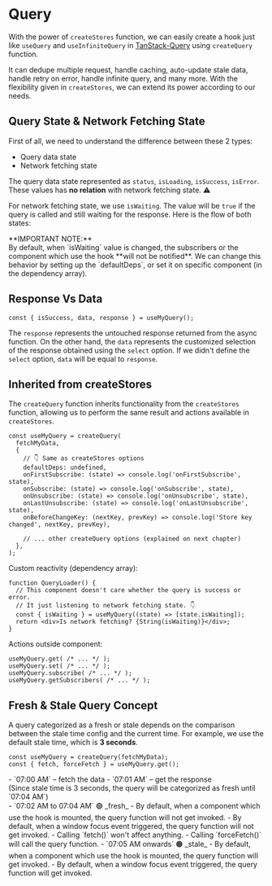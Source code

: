 

# Query

With the power of `createStores` function, we can easily create a hook just like `useQuery` and `useInfiniteQuery` in [TanStack-Query](https://tanstack.com/query) using `createQuery` function.

It can dedupe multiple request, handle caching, auto-update stale data, handle retry on error, handle infinite query, and many more.
With the flexibility given in `createStores`, we can extend its power according to our needs.

## Query State & Network Fetching State

First of all, we need to understand the difference between these 2 types:

- Query data state
- Network fetching state

The query data state represented as `status`, `isLoading`, `isSuccess`, `isError`.
These values has **no relation** with network fetching state. ⚠️

For network fetching state, we use `isWaiting`.
The value will be `true` if the query is called and still waiting for the response.
Here is the flow of both states:

<QueryStateFlow />

<Callout emoji="💡">
**IMPORTANT NOTE:**<br/>
By default, when `isWaiting` value is changed, the subscribers or the component which use the hook **will not be notified**.
We can change this behavior by setting up the `defaultDeps`, or set it on specific component (in the dependency array).
</Callout>

## Response Vs Data

```tsx
const { isSuccess, data, response } = useMyQuery();
```

The `response` represents the untouched response returned from the async function.
On the other hand, the `data` represents the customized selection of the response obtained using the `select` option.
If we didn't define the `select` option, `data` will be equal to `response`.

## Inherited from createStores

The `createQuery` function inherits functionality from the `createStores` function, allowing us to perform the same result and actions available in `createStores`.

```tsx
const useMyQuery = createQuery(
  fetchMyData,
  {
    // 👇 Same as createStores options
    defaultDeps: undefined,
    onFirstSubscribe: (state) => console.log('onFirstSubscribe', state),
    onSubscribe: (state) => console.log('onSubscribe', state),
    onUnsubscribe: (state) => console.log('onUnsubscribe', state),
    onLastUnsubscribe: (state) => console.log('onLastUnsubscribe', state),
    onBeforeChangeKey: (nextKey, prevKey) => console.log('Store key changed', nextKey, prevKey),

    // ... other createQuery options (explained on next chapter)
  },
);
```

Custom reactivity (dependency array):

```tsx
function QueryLoader() {
  // This component doesn't care whether the query is success or error.
  // It just listening to network fetching state. 👇
  const { isWaiting } = useMyQuery((state) => [state.isWaiting]);
  return <div>Is network fetching? {String(isWaiting)}</div>;
}
```

Actions outside component:

```tsx
useMyQuery.get( /* ... */ );
useMyQuery.set( /* ... */ );
useMyQuery.subscribe( /* ... */ );
useMyQuery.getSubscribers( /* ... */ );
```

## Fresh & Stale Query Concept

A query categorized as a fresh or stale depends on the comparison between the stale time config and the current time.
For example, we use the default stale time, which is **3 seconds**.

```tsx
const useMyQuery = createQuery(fetchMyData);
const { fetch, forceFetch } = useMyQuery.get();
```

<section className="[&>ul>li]:my-5 [&>ul_ul>li]:list-[square]">
- `07:00 AM` – fetch the data
- `07:01 AM` – get the response
  <div className="pt-2 text-sm">(Since stale time is 3 seconds, the query will be categorized as fresh until `07:04 AM`)</div>
- `07:02 AM to 07:04 AM` 🟢 _fresh_
  - By default, when a component which use the hook is mounted, the query function will not get invoked.
  - By default, when a window focus event triggered, the query function will not get invoked.
  - Calling `fetch()` won't affect anything.
  - Calling `forceFetch()` will call the query function.
- `07:05 AM onwards` 🟠 _stale_
  - By default, when a component which use the hook is mounted, the query function will get invoked.
  - By default, when a window focus event triggered, the query function will get invoked.
</section>
